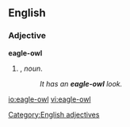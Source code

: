 ==English==

===Adjective===
'''eagle-owl'''

# {{form of|Attributive form|[[eagle owl]]|nodot=1}}, ''noun''.
#:''It has an '''eagle-owl''' look.''
[[Category:English adjectives]]

[[io:eagle-owl]]
[[vi:eagle-owl]]